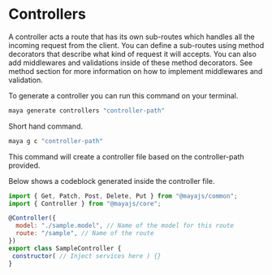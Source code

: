 # Controllers

A controller acts a route that has its own sub-routes which handles all the incoming request from the client. You can define a sub-routes using method decorators that describe what kind of request it will accepts. You can also add middlewares and validations inside of these method decorators. See method section for more information on how to implement middlewares and validation.

To generate a controller you can run this command on your terminal.

```js
maya generate controllers "controller-path"
```

Short hand command.

```js
maya g c "controller-path"
```

This command will create a controller file based on the controller-path provided.

Below shows a codeblock generated inside the controller file.

```js
import { Get, Patch, Post, Delete, Put } from "@mayajs/common";
import { Controller } from "@mayajs/core";

@Controller({
  model: "./sample.model", // Name of the model for this route
  route: "/sample", // Name of the route
})
export class SampleController {
 constructor( // Inject services here ) {}
}
```
